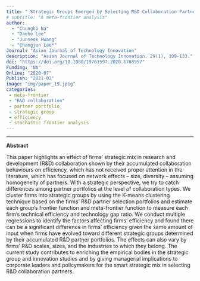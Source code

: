 ```yaml
---
title: " Strategic Groups Emerged by Selecting R&D Collaboration Partners and Firms’ Efficiency"
# subtitle: "A meta-frontier analysis"
author: 
  - "Chungho Na"
  - "Daeho Lee"
  - "Junseok Hwang" 
  - "Changjun Lee*" 
Journal: "Asian Journal of Technology Innovation"
description: "Asian Journal of Technology Innovation. 29(1), 109-133."
doi: "https://doi.org/10.1080/19761597.2020.1788957"
Funding: "NA"
Online: "2020-07"
Publish: "2021-03"
image: "img/paper_19.jpeg"
categories:
 - meta-frontier
 - "R&D collaboration"
 - partner portfolio
 - strategic group
 - efficiency
 - stochastic frontier analysis
---
```


------------------------------------------------------------------------

**Abstract**

This paper highlights an effect of firms’ strategic mix in research and development (R&D) collaboration shown by their accumulated collaboration behaviours on efficiency, which has not received proper attention in the literature, which has focused on network effects – size, diversity – assuming homogeneity of partners. With a strategic perspective, we try to catch differences among partner portfolios at the level of collaboration types. We cluster firms into strategic groups by using the K-means clustering technique based on the firms’ R&D partner selection portfolios and estimate each group’s frontier function and meta-frontier function to measure each firm’s technical efficiency and technology gap ratio. We conduct multiple regressions to identify the factors affecting firms’ efficiency and found there can be a significant difference in firms’ efficiency given the same amount of input when firms have evolved toward different strategic groups determined by their accumulated R&D partner portfolios. The effects can also vary by firms’ R&D scales, sizes, and the industries to which they belong. The current study contributes to enriching the empirical bodies in the strategic group and innovation studies and by giving managerial implications to corporate leaders and policymakers for the smart strategic mix in selecting R&D collaboration partners.

